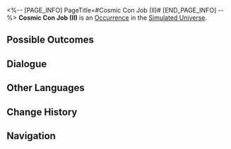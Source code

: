 <%-- [PAGE_INFO]
PageTitle=#Cosmic Con Job (II)#
[END_PAGE_INFO] --%>
{{Stub}}
{{Simulated Universe Event Infobox
|id            = 11701-5
|title         = 
|image         = Occurrence Salesperson.png
|domains_su    = Unknown
|domains_swarm = Unknown
|domains_gng   = 
|domains_du    = 
|domains_und   = 
|requirements  = 
|prev          = 
|next          = 
|characters    = 
|factions      = 
|order         = 079
|order_du      = 
}}
'''Cosmic Con Job (II)''' is an [[Simulated Universe/Occurrence|Occurrence]] in the [[Simulated Universe]].

==Possible Outcomes==
{{Possible Outcomes
|choice_1 = Purchase an amber Wish-In-A-Bottle.
|result_1 = Consume 100 Cosmic Fragments and obtain 1 "enigmatic" Curio.

|choice_2 = Purchase a supernium Wish-In-A-Bottle.
|result_2 = Consume 100 Cosmic Fragments and obtain 1 "dreamlike" Blessing.

|choice_3 = Leave.
|result_3 = Never believing in liars again.
}}
<!--
==Gameplay Notes==
* 
-->
==Dialogue==
{{Dialogue Start}}
:{{tx}}
{{Dialogue End}}

==Other Languages==
{{Other Languages
|en   = Cosmic Con Job (II)
|zhs  = 银河忽悠（其二）
|zht  = 銀河唬人（其二）
|ja   = {{Rubi|銀河|ぎんが}}のペテン{{Rubi|師|し}}（その2）
|ko   = 은하 사기 (2)
|es   = Engaño galáctico (II)
|fr   = Escroquerie intergalactique (II)
|ru   = Галактический торговец II
|th   = กลลวงแห่งกาแล็กซี (2)
|vi   = Lừa Gạt Ngân Hà (2)
|de   = Galaktischer Abzocker (Teil 2)
|id   = Penipu Galaksi (Bag. 2)
|pt   = Golpe Cósmico (II)
}}

==Change History==
{{Change History|1.0}}

==Navigation==
{{Occurrence Navbox}}